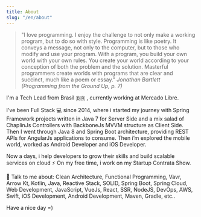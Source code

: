 ```yaml
---
title: About
slug: "/en/about"
---
```

> "I love programming. I enjoy the challenge to not only make a working program,
> but to do so with style. Programming is like poetry. It conveys a message, not only
> to the computer, but to those who modify and use your program. With a program,
> you build your own world with your own rules. You create your world according
> to your conception of both the problem and the solution. Masterful programmers
> create worlds with programs that are clear and succinct, much like a poem or
> essay."
> <cite>Jonathan Bartlett (Programming from the Ground Up, p. 7)</cite>

I'm a Tech Lead from Brasil 🇧🇷 , currently working at Mercado Libre.

I've been Full Stack 💻 since 2014, where i started my journey with Spring Framework projects written in Java 7 for Server Side and a mix salad of ChaplinJs Controllers with BackboneJs MVVM structure as Client Side. Then I went through Java 8 and Spring Boot architecture, providing REST APIs for AngularJs applications to consume. Then i’m explored the mobile world, worked as Android Developer and iOS Developer.

Now a days, i help developers to grow their skills and build scalable services on cloud ⚡ On my free time, i work on my Startup Contrata Show.

💬 Talk to me about: Clean Architecture, Functional Programming, Vavr, Arrow Kt, Kotlin, Java, Reactive Stack, SOLID, Spring Boot, Spring Cloud, Web Development, JavaScript, VueJs, React, SSR, NodeJS, DevOps, AWS, Swift, iOS Development, Android Development, Maven, Gradle, etc..

Have a nice day =)